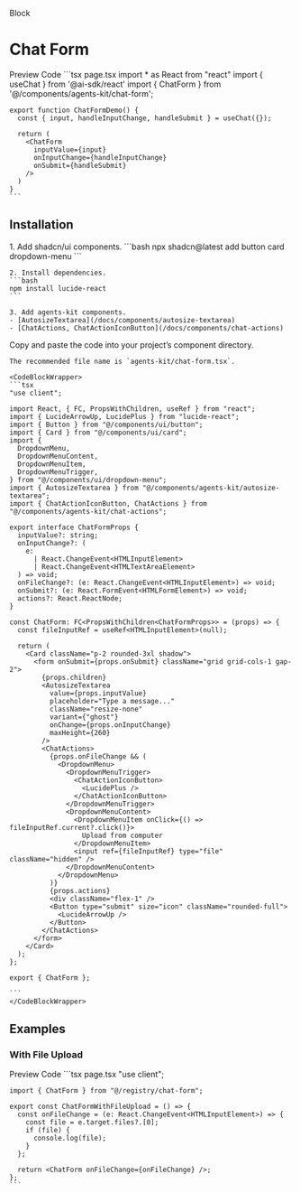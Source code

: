 

<Label>Block</Label>

# Chat Form

<Tabs defaultValue="preview" className="w-full not-prose">
  <TabsList>
    <TabsTrigger value="preview">Preview</TabsTrigger>
    <TabsTrigger value="code">Code</TabsTrigger>
  </TabsList>
  <TabsContent value="preview">
    <Card className="w-full p-8 items-center">
      <ChatForm />
    </Card>
  </TabsContent>
  <TabsContent value="code">
    ```tsx page.tsx
    import * as React from "react"
    import { useChat } from '@ai-sdk/react'
    import { ChatForm } from '@/components/agents-kit/chat-form';

    export function ChatFormDemo() {
      const { input, handleInputChange, handleSubmit } = useChat({});

      return (
        <ChatForm 
          inputValue={input} 
          onInputChange={handleInputChange} 
          onSubmit={handleSubmit} 
        />
      )
    }
    ```
  </TabsContent>
</Tabs>


## Installation

<Steps>
  <Step title='Install dependencies'>
    1. Add shadcn/ui components.
    ```bash
    npx shadcn@latest add button card dropdown-menu
    ```

    2. Install dependencies.
    ```bash
    npm install lucide-react
    ```

    3. Add agents-kit components.
    - [AutosizeTextarea](/docs/components/autosize-textarea)
    - [ChatActions, ChatActionIconButton](/docs/components/chat-actions)
  </Step>
  <Step title="Add component">
    Copy and paste the code into your project’s component directory.

    The recommended file name is `agents-kit/chat-form.tsx`.
    
    <CodeBlockWrapper>
    ```tsx
    "use client";

    import React, { FC, PropsWithChildren, useRef } from "react";
    import { LucideArrowUp, LucidePlus } from "lucide-react";
    import { Button } from "@/components/ui/button";
    import { Card } from "@/components/ui/card";
    import {
      DropdownMenu,
      DropdownMenuContent,
      DropdownMenuItem,
      DropdownMenuTrigger,
    } from "@/components/ui/dropdown-menu";
    import { AutosizeTextarea } from "@/components/agents-kit/autosize-textarea";
    import { ChatActionIconButton, ChatActions } from "@/components/agents-kit/chat-actions";

    export interface ChatFormProps {
      inputValue?: string;
      onInputChange?: (
        e:
          | React.ChangeEvent<HTMLInputElement>
          | React.ChangeEvent<HTMLTextAreaElement>
      ) => void;
      onFileChange?: (e: React.ChangeEvent<HTMLInputElement>) => void;
      onSubmit?: (e: React.FormEvent<HTMLFormElement>) => void;
      actions?: React.ReactNode;
    }

    const ChatForm: FC<PropsWithChildren<ChatFormProps>> = (props) => {
      const fileInputRef = useRef<HTMLInputElement>(null);

      return (
        <Card className="p-2 rounded-3xl shadow">
          <form onSubmit={props.onSubmit} className="grid grid-cols-1 gap-2">
            {props.children}
            <AutosizeTextarea
              value={props.inputValue}
              placeholder="Type a message..."
              className="resize-none"
              variant={"ghost"}
              onChange={props.onInputChange}
              maxHeight={260}
            />
            <ChatActions>
              {props.onFileChange && (
                <DropdownMenu>
                  <DropdownMenuTrigger>
                    <ChatActionIconButton>
                      <LucidePlus />
                    </ChatActionIconButton>
                  </DropdownMenuTrigger>
                  <DropdownMenuContent>
                    <DropdownMenuItem onClick={() => fileInputRef.current?.click()}>
                      Upload from computer
                    </DropdownMenuItem>
                    <input ref={fileInputRef} type="file" className="hidden" />
                  </DropdownMenuContent>
                </DropdownMenu>
              )}
              {props.actions}
              <div className="flex-1" />
              <Button type="submit" size="icon" className="rounded-full">
                <LucideArrowUp />
              </Button>
            </ChatActions>
          </form>
        </Card>
      );
    };

    export { ChatForm };

    ```
    </CodeBlockWrapper>
  </Step>
</Steps>

## Examples

### With File Upload


<Tabs defaultValue="preview" className="w-full not-prose">
  <TabsList>
    <TabsTrigger value="preview">Preview</TabsTrigger>
    <TabsTrigger value="code">Code</TabsTrigger>
  </TabsList>
  <TabsContent value="preview">
    <Card className="w-full p-8 items-center">
      <ChatFormWithFileUpload />
    </Card>
  </TabsContent>
  <TabsContent value="code">
    ```tsx page.tsx
    "use client";

    import { ChatForm } from "@/registry/chat-form";

    export const ChatFormWithFileUpload = () => {
      const onFileChange = (e: React.ChangeEvent<HTMLInputElement>) => {
        const file = e.target.files?.[0];
        if (file) {
          console.log(file);
        }
      };

      return <ChatForm onFileChange={onFileChange} />;
    };
    ```
  </TabsContent>
</Tabs>